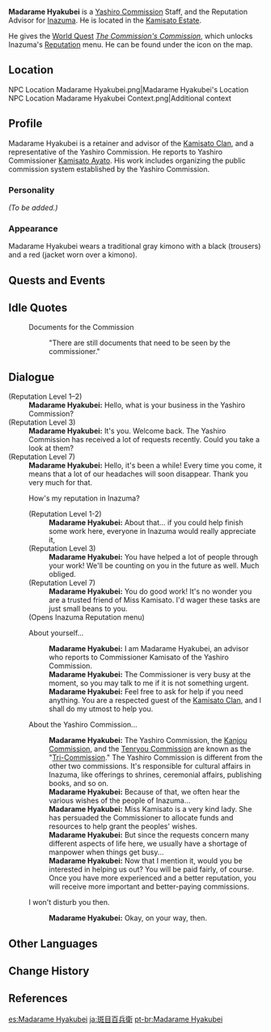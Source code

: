 {{Meta
<!-- REMOVE THIS TEMPLATE AFTER ADDING MISSING INFO -->
|missing_NPC_profile  = yes
}}
{{Character Infobox
|type             = NPC
|image            = NPC Madarame Hyakubei.png
|region           = Inazuma
|affiliation      = Yashiro Commission
|title            = Yashiro Commission Representative
|voiceEN          = [https://www.markallenjr.com/ Mark Allen, Jr.]<ref>Twitter: [https://twitter.com/MarkAllenJr/status/1418028480852381697 EN VA Self Announcement]</ref>
}}
'''Madarame Hyakubei''' {{Lang|ja=斑目百兵衛}} is a [[Yashiro Commission]] Staff, and the Reputation Advisor for [[Inazuma]]. He is located in the [[Kamisato Estate]].

He gives the [[World Quest]] ''[[The Commission's Commission]]'', which unlocks Inazuma's [[Reputation]] menu. He can be found under the {{DIcon|Reputation}} icon on the map.

==Location==
<gallery>
NPC Location Madarame Hyakubei.png|Madarame Hyakubei's Location
NPC Location Madarame Hyakubei Context.png|Additional context
</gallery>

==Profile==
{{Quote
|Madarame is a member of the[Yashiro Commission. Due to the nature of the Commission itself and the disposition of [[Kamisato Ayaka|its Princess]], he is quite well acquainted with the weals and woes of Inazuma's people. Madarame Hyakubei is also charged with helping the people solve various problems. If you help these people out and raise your reputation amongst them, you may obtain [[Reputation#Inazuma|some precious items]] from Madarame...
|World Map description
}}

Madarame Hyakubei is a retainer and advisor of the [[Kamisato Clan]], and a representative of the Yashiro Commission. He reports to Yashiro Commissioner [[Kamisato Ayato]]. His work includes organizing the public commission system established by the Yashiro Commission.

===Personality===
''(To be added.)''

===Appearance===
Madarame Hyakubei wears a traditional gray kimono with a black {{w|hakama}} (trousers) and a red {{w|haori}} (jacket worn over a kimono).

==Quests and Events==
{{Quests and Events}}

==Idle Quotes==
{{Dialogue start}}
: {{DIcon|Idle}} Documents for the Commission
:: {{A|VO Madarame Hyakubei 01.ogg}} "There are still documents that need to be seen by the commissioner."
{{Dialogue end}}

==Dialogue==
{{Dialogue start}}
;(Reputation Level 1–2)
:'''Madarame Hyakubei:''' Hello, what is your business in the Yashiro Commission?
;(Reputation Level 3)
:'''Madarame Hyakubei:''' It's you. Welcome back. The Yashiro Commission has received a lot of requests recently. Could you take a look at them?
;(Reputation Level 7)
:'''Madarame Hyakubei:''' Hello, it's been a while! Every time you come, it means that a lot of our headaches will soon disappear. Thank you very much for that.
:{{DIcon|Reputation}} How's my reputation in Inazuma?
:;(Reputation Level 1-2)
::'''Madarame Hyakubei:''' About that... if you could help finish some work here, everyone in Inazuma would really appreciate it,
:;(Reputation Level 3)
::'''Madarame Hyakubei:''' You have helped a lot of people through your work! We'll be counting on you in the future as well. Much obliged.
:;(Reputation Level 7)
::'''Madarame Hyakubei:''' You do good work! It's no wonder you are a trusted friend of Miss Kamisato. I'd wager these tasks are just small beans to you.
:;(Opens Inazuma Reputation menu)
:{{DIcon}} About yourself...
::'''Madarame Hyakubei:''' I am Madarame Hyakubei, an advisor who reports to Commissioner Kamisato of the Yashiro Commission.
::'''Madarame Hyakubei:''' The Commissioner is very busy at the moment, so you may talk to me if it is not something urgent.
::'''Madarame Hyakubei:''' Feel free to ask for help if you need anything. You are a respected guest of the [[Kamisato Clan]], and I shall do my utmost to help you.
:{{DIcon}} About the Yashiro Commission...
::'''Madarame Hyakubei:''' The Yashiro Commission, the [[Kanjou Commission]], and the [[Tenryou Commission]] are known as the "[[Tri-Commission]]." The Yashiro Commission is different from the other two commissions. It's responsible for cultural affairs in Inazuma, like offerings to shrines, ceremonial affairs, publishing books, and so on.
::'''Madarame Hyakubei:''' Because of that, we often hear the various wishes of the people of Inazuma...
::'''Madarame Hyakubei:''' Miss Kamisato is a very kind lady. She has persuaded the Commissioner to allocate funds and resources to help grant the peoples' wishes.
::'''Madarame Hyakubei:''' But since the requests concern many different aspects of life here, we usually have a shortage of manpower when things get busy...
::'''Madarame Hyakubei:''' Now that I mention it, would you be interested in helping us out? You will be paid fairly, of course. Once you have more experienced and a better reputation, you will receive more important and better-paying commissions.
:{{DIcon}} I won't disturb you then.
::'''Madarame Hyakubei:''' Okay, on your way, then.
{{Dialogue end}}

==Other Languages==
{{Other Languages
|default_hidden = 1
|en      = Madarame Hyakubei
|zhs     = 斑目百兵卫
|zhs_rm  = Bānmù Bǎibīngwèi
|zht     = 斑目百兵衛
|zht_rm  = Bānmù Bǎibīngwèi
|ja      = {{Rubi|斑|まだら|目|め|百|ひゃく|兵衛|べい}}
|ja_rm   = Madarame Hyakubei
|ko      = 마다라메 하쿠베에
|ko_rm   = Madarame Hakubee
|es      = Madarame Hyakubei
|fr      = Madarame Hyakubei
|ru      = Мадарамэ Хякубэй
|th      = Madarame Hyakubei
|vi      = Madarame Hyakubei
|de      = Madarame Hyakubei
|id      = Madarame Hyakubei
|pt      = Madarame Hyakubei
|tr      = Madarame Hyakubei
|it      = Madarame Hyakubei
}}

==Change History==
{{Change History|2.0}}

==References==
{{Reflist}}

[[es:Madarame Hyakubei]]
[[ja:斑目百兵衛]]
[[pt-br:Madarame Hyakubei]]